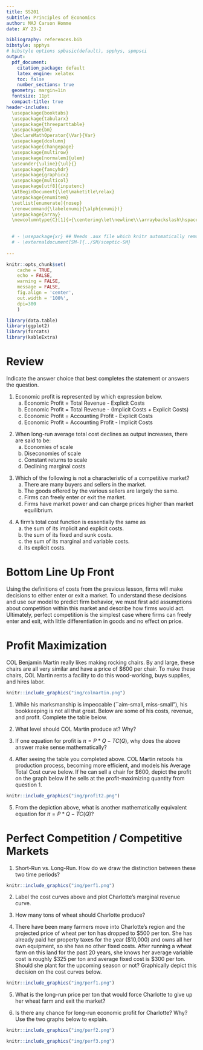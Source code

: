 ```yaml
---
title: SS201
subtitle: Principles of Economics
author: MAJ Carson Homme
date: AY 23-2

bibliography: references.bib
bibstyle: spphys
# bibstyle options spbasic(default), spphys, spmpsci
output:
  pdf_document:
    citation_package: default
    latex_engine: xelatex
    toc: false
    number_sections: true
  geometry: margin=1in
  fontsize: 11pt
  compact-title: true
header-includes: 
  \usepackage{booktabs}
  \usepackage{tabularx}
  \usepackage{threeparttable}
  \usepackage{bm}
  \DeclareMathOperator{\Var}{Var}
  \usepackage{dcolumn}
  \usepackage{changepage}
  \usepackage{multirow}
  \usepackage[normalem]{ulem}
  \useunder{\uline}{\ul}{}
  \usepackage{fancyhdr}
  \usepackage{graphicx}
  \usepackage{multicol}
  \usepackage[utf8]{inputenc}
  \AtBeginDocument{\let\maketitle\relax}
  \usepackage{enumitem}
  \setlist[enumerate]{nosep}
  \renewcommand{\labelenumi}{\alph{enumi})}
  \usepackage{array}
  \newcolumntype{C}[1]{>{\centering\let\newline\\\arraybackslash\hspace{0pt}}m{#1}}

  
  # - \usepackage{xr} ## Needs .aux file which knitr automatically removes
  # - \externaldocument[SM-]{../SM/sceptic-SM}
  
---
```


```r
knitr::opts_chunk$set(
	cache = TRUE, 
	echo = FALSE, 
	warning = FALSE,
	message = FALSE,
	fig.align = 'center',
	out.width = '100%',
	dpi=300
	)
```

```r
library(data.table)
library(ggplot2)
library(forcats)
library(kableExtra)
```


\fancyhf{}
\begin{center}
    \Large
    \textbf{
    \textit{SS201: Principles of Economics} \\ 
    AY 23-2 \\ 
    }
    Lesson 15: Firms in Perfect Competition
\end{center}
\fancyfoot[C]{\thepage}

# Review {#sec:review}

Indicate the answer choice that best completes the statement or answers the question.

1. Economic profit is represented by which expression below.
    a. Economic Profit = Total Revenue - Explicit Costs
    b. Economic Profit = Total Revenue - (Implicit Costs + Explicit Costs)
    c. Economic Profit = Accounting Profit - Explicit Costs
    d. Economic Profit = Accounting Profit - Implicit Costs

\vspace{0.5cm}

2. When long-run average total cost declines as output increases, there are said to be: 
    a. Economies of scale
    b. Diseconomies of scale
    c. Constant returns to scale
    d. Declining marginal costs

\vspace{0.5cm}

3. Which of the following is not a characteristic of a competitive market?
    a. There are many buyers and sellers in the market.
    b. The goods offered by the various sellers are largely the same.
    c. Firms can freely enter or exit the market.
    d. Firms have market power and can charge prices higher than market equilibrium.

\vspace{0.5cm}

4. A firm's total cost function is essentially the same as
    a. the sum of its implicit and explicit costs.
    b. the sum of its fixed and sunk costs.
    c. the sum of its marginal and variable costs.
    d. its explicit costs.

\vspace{0.5cm}

\pagebreak

# Bottom Line Up Front {#sec:bluf}
Using the definitions of costs from the previous lesson, firms will make decisions to either enter or exit a market. To understand these decisions and use our model to predict firm behavior, we must first add assumptions about competition within this market and describe how firms would act. Ultimately, perfect competition is the simplest case where firms can freely enter and exit, with little differentiation in goods and no effect on price.

# Profit Maximization {#sec:profit}

COL Benjamin Martin really likes making rocking chairs. By and large, these chairs are all very similar and have a price of \$600 per chair. To make these chairs, COL Martin rents a facility to do this wood-working, buys supplies, and hires labor.

```r
knitr::include_graphics("img/colmartin.png")
```

1. While his marksmanship is impeccable (``aim-small, miss-small"), his bookkeeping is not all that great. Below are some of his costs, revenue, and profit. Complete the table below.
\vspace{0.5cm}
\begin{center}
\resizebox{0.95\textwidth}{!}{
                \begin{tabular}{C{.02\linewidth}|C{.08\linewidth}|C{.08\linewidth}|C{.08\linewidth}|C{.08\linewidth}|C{.08\linewidth}|C{.08\linewidth}|C{.08\linewidth}|C{.08\linewidth}}
Q & \multicolumn{1}{p{1.5cm}|}{\centering Total \\ Revenue} & \multicolumn{1}{p{1.5cm}|}{\centering Marginal \\ Revenue} & \multicolumn{1}{p{1.5cm}|}{\centering Variable \\ Cost} & \multicolumn{1}{p{1.5cm}|}{\centering Fixed \\ Cost} & \multicolumn{1}{p{1.5cm}|}{\centering Total \\ Cost} & \multicolumn{1}{p{1.5cm}|}{\centering Marginal \\ Cost} & Profit & \multicolumn{1}{p{1.5cm}}{\centering Marginal \\ Profit} \\
\hline
0	&  & --- & 0 & 3 & 3 &--- &--- & ---\\
\hline
1	&  & & 2 & 3 & 5 & & & \\
\hline
2	&  & &  &  & 8 & & & \\
\hline
3	&  & & 9 &  &  & & & \\
\hline
4   &  & &  &  & 17 & & & \\
\hline
5   &  & & 20 &  &  & & & \\
\hline
6   &  & &  &  & 30 & & & \\
\hline
7   &  & & 35 &  &  & & & \\
\end{tabular}}
\end{center}

\vspace{0.5cm}

2. What level should COL Martin produce at? Why? \vspace{3cm}

3. If one equation for profit is $\pi = P*Q - TC(Q)$, why does the above answer make sense mathematically? \vspace{5cm}

4. After seeing the table you completed above. COL Martin retools his production process, becoming more efficient, and models his Average Total Cost curve below. If he can sell a chair for \$600, depict the profit on the graph below if he sells at the profit-maximizing quantity from question 1.

```r
knitr::include_graphics("img/profit2.png")
```

5. From the depiction above, what is another mathematically equivalent equation for $\pi = P*Q - TC(Q)$? \vspace{3cm}

# Perfect Competition / Competitive Markets {#sec:perf}

1. Short-Run vs. Long-Run. How do we draw the distinction between these two time periods? \vspace{2cm}



\begin{minipage}[t]{0.45\textwidth}
    \vspace{0pt}
    \centering
    \includegraphics[width=.45\linewidth]{img/charlotte.jpg}
\end{minipage}
\hfill
\begin{minipage}[t]{0.55\textwidth}
\vspace{0pt}
Charlotte Selton is in charge of a large wheat farm. The current market price per ton of wheat is \$1,000. Her farm's cost curves are depicted below. 
\end{minipage}

```r
knitr::include_graphics("img/perf1.png")
```

2. Label the cost curves above and plot Charlotte's marginal revenue curve.\vspace{0.5cm}

3. How many tons of wheat should Charlotte produce? \vspace{3cm}

4. There have been many farmers move into Charlotte's region and the projected price of wheat per ton has dropped to \$500 per ton. She has already paid her property taxes for the year (\$10,000) and owns all her own equipment, so she has no other fixed costs. After running a wheat farm on this land for the past 20 years, she knows her average variable cost is roughly \$325 per ton and average fixed cost is \$300 per ton. Should she plant for the upcoming season or not? Graphically depict this decision on the cost curves below.

```r
knitr::include_graphics("img/perf1.png")
```

5. What is the long-run price per ton that would force Charlotte to give up her wheat farm and exit the market? \pagebreak

6. Is there any chance for long-run economic profit for Charlotte? Why? Use the two graphs below to explain. 

```r
knitr::include_graphics("img/perf2.png")
```

```r
knitr::include_graphics("img/perf3.png")
```



